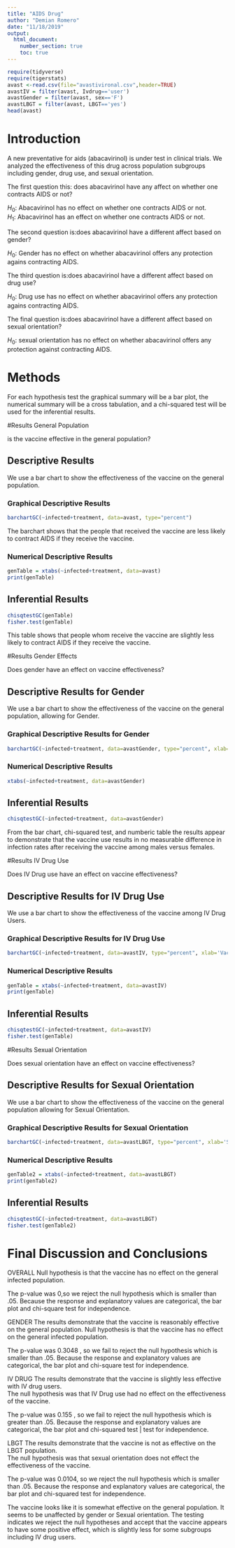 ---
title: "AIDS Drug"
author: "Demian Romero"
date: "11/18/2019"
output:
  html_document:
    number_section: true
    toc: true
---
```{r include=FALSE,echo=FALSE}
require(tidyverse)
require(tigerstats)
avast <-read.csv(file="avastivironal.csv",header=TRUE)
avastIV = filter(avast, Ivdrug=='user')
avastGender = filter(avast, sex=='F')
avastLBGT = filter(avast, LBGT=='yes')
head(avast)
```

# Introduction

<!--In this section you explain what you are trying to show.  Where did the data come from?  What is the research or other question you are trying to answer?.  If you skimp in this section expect to be marked down in your grade. Paint a picture of the project a couple of paragraphs is expected!-->

A new  preventative for aids (abacavirinol) is under test in clinical trials. We analyzed the effectiveness of this drug across population subgroups including gender, drug use, and sexual orientation.

The first question this: does abacavirinol have any affect on whether one contracts AIDS or not?

$H_0:$ Abacavirinol has no effect on whether one contracts AIDS or not.  
$H_1:$ Abacavirinol has an effect on whether one contracts AIDS or not.

The second question is:does abacavirinol have a different affect based on gender?

$H_0:$ Gender has no effect on whether abacavirinol offers any protection agains contracting AIDS.

The third question is:does abacavirinol have a different affect based on drug use?

$H_0:$ Drug use has no effect on whether abacavirinol offers any protection agains contracting AIDS.

The final question is:does abacavirinol have a different affect based on sexual orientation?

$H_0:$ sexual orientation has no effect on whether abacavirinol offers any protection against contracting AIDS.

# Methods

<!--Decide on your methods:  use "variable analysis" or other appropriate descriptors.  Make sure to choose at least one graphical method and at least one numerical method. Discuss what data manipulations may be needed for example subsetting or other binning procedures and what sort of graphical displays and inferential tools will be used!-->
For each hypothesis test the graphical summary will be a bar plot, the numerical summary will be a cross tabulation, and a chi-squared test will be used for the inferential results.

#Results General Population

is the vaccine effective in the general population?

<!--Divide this section into two sub-sections:  One for your descriptive  results and one for your inferential results.!-->


## Descriptive Results
We use a bar chart to show the effectiveness of the vaccine on the general population.


### Graphical Descriptive Results

<!--Graphical results here.  Make sure to show your code.  Provide appropriate labels for axes, giving units if possible, and provide a good title for the graph, too.  Use the graphical results to describe the patterns if any that exist in the data as focused toward the research question. Bottom line is to explain the features of the graph that are relevant to conforming or departing to what is expected by your null hypothesis !-->
```{r}
barchartGC(~infected+treatment, data=avast, type="percent")
```

The barchart shows that the people that received the vaccine are less likely to contract AIDS if they receive the vaccine.


### Numerical Descriptive Results

<!--Numerical results go here. Use the numerical results to describe the patterns if any that exist in the data as focused toward the research question!-->
```{r}
genTable = xtabs(~infected+treatment, data=avast)
print(genTable)
```
## Inferential Results

<!--State hypothesis clearly.  Make sure your discussion of the inferential test covers all the aspects that the test output produces, such as test statistic, p-value etc.  Make a decision about the null hypothesis, explain the assumptions on which the selected test/procedure was based, and why the chosen procedure satisfys the assumptions and is appropriate to answer the research question!-->

```{r}
chisqtestGC(genTable)
fisher.test(genTable)
```

This table shows that people whom receive the vaccine are slightly less likely to contract AIDS if they receive the vaccine.

#Results Gender Effects

<!--Divide this section into two sub-sections:  One for your descriptive  results and one for your inferential results.!-->
Does gender have an effect on vaccine effectiveness?

## Descriptive Results for Gender

We use a bar chart to show the effectiveness of the vaccine on the general population, allowing for Gender.

### Graphical Descriptive Results for Gender

<!--Graphical results here.  Make sure to show your code.  Provide appropriate labels for axes, giving units if possible, and provide a good title for the graph, too.  Use the graphical results to describe the patterns if any that exist in the data as focused toward the research question. Bottom line is to explain the features of the graph that are relevant to conforming or departing to what is expected by your null hypothesis !-->
```{r}
barchartGC(~infected+treatment, data=avastGender, type="percent", xlab='vaccine', main="Gender")
```

### Numerical Descriptive Results

<!--Numerical results go here. Use the numerical results to describe the patterns if any that exist in the data as focused toward the research question!-->
```{r}
xtabs(~infected+treatment, data=avastGender)
```

## Inferential Results

<!--State hypothesis clearly.  Make sure your discussion of the inferential test covers all the aspects that the test output produces, such as test statistic, p-value etc.  Make a decision about the null hypothesis, explain the assumptions on which the selected test/procedure was based, and why the chosen procedure satisfys the assumptions and is appropriate to answer the research question!-->
```{r}
chisqtestGC(~infected+treatment, data=avastGender)
```

From the bar chart, chi-squared test, and numberic table the results appear to demonstrate that the vaccine use results in no measurable difference in infection rates after receiving the vaccine among males versus females.

#Results IV Drug Use

<!--Divide this section into two sub-sections:  One for your descriptive  results and one for your inferential results.!-->
Does IV Drug use have an effect on vaccine effectiveness?

## Descriptive Results for IV Drug Use
We use a bar chart to show the effectiveness of the vaccine among IV Drug Users.

### Graphical Descriptive Results for IV Drug Use

<!--Graphical results here.  Make sure to show your code.  Provide appropriate labels for axes, giving units if possible, and provide a good title for the graph, too.  Use the graphical results to describe the patterns if any that exist in the data as focused toward the research question. Bottom line is to explain the features of the graph that are relevant to conforming or departing to what is expected by your null hypothesis !-->
```{r}
barchartGC(~infected+treatment, data=avastIV, type="percent", xlab='Vaccine', main='IV Drug')
```

### Numerical Descriptive Results

<!--Numerical results go here. Use the numerical results to describe the patterns if any that exist in the data as focused toward the research question!-->
```{r}
genTable = xtabs(~infected+treatment, data=avastIV)
print(genTable)
```
## Inferential Results

<!--State hypothesis clearly.  Make sure your discussion of the inferential test covers all the aspects that the test output produces, such as test statistic, p-value etc.  Make a decision about the null hypothesis, explain the assumptions on which the selected test/procedure was based, and why the chosen procedure satisfys the assumptions and is appropriate to answer the research question!-->
```{r}
chisqtestGC(~infected+treatment, data=avastIV)
fisher.test(genTable)
```


#Results Sexual Orientation

<!--Divide this section into two sub-sections:  One for your descriptive  results and one for your inferential results.!-->

Does sexual orientation have an effect on vaccine effectiveness? 

## Descriptive Results for Sexual Orientation
We use a bar chart to show the effectiveness of the vaccine on the general population allowing for Sexual Orientation.

### Graphical Descriptive Results for Sexual Orientation

<!--Graphical results here.  Make sure to show your code.  Provide appropriate labels for axes, giving units if possible, and provide a good title for the graph, too.  Use the graphical results to describe the patterns if any that exist in the data as focused toward the research question. Bottom line is to explain the features of the graph that are relevant to conforming or departing to what is expected by your null hypothesis !-->
```{r}
barchartGC(~infected+treatment, data=avastLBGT, type="percent", xlab='Sexual Orientation')
```

### Numerical Descriptive Results

<!--Numerical results go here. Use the numerical results to describe the patterns if any that exist in the data as focused toward the research question!-->
```{r}
genTable2 = xtabs(~infected+treatment, data=avastLBGT)
print(genTable2)
```
## Inferential Results

<!--State hypothesis clearly.  Make sure your discussion of the inferential test covers all the aspects that the test output produces, such as test statistic, p-value etc.  Make a decision about the null hypothesis, explain the assumptions on which the selected test/procedure was based, and why the chosen procedure satisfys the assumptions and is appropriate to answer the research question!-->
```{r}
chisqtestGC(~infected+treatment, data=avastLBGT)
fisher.test(genTable2)
```


# Final Discussion and Conclusions

<!--Discussion and conclusion here.  If you found a relationship be sure to consider whether the relationship occurs because one of the variavbles causes the other, or whether they perhasps are related for some other reason.  Watch the chapter 6 videos from the GeorgeTown videos collection.!-->

OVERALL
Null hypothesis is that the vaccine has no effect on the general infected population.  

The p-value was  0,so we reject the null hypothesis which is smaller than .05.
Because the response and explanatory values are categorical, the bar plot and chi-square test for independence.  


GENDER
The results demonstrate that the vaccine is reasonably effective on the general population. 
Null hypothesis is that the vaccine has no effect on the general infected population.

The p-value was 0.3048 , so we fail to reject the null hypothesis which is smaller than .05. Because the response and explanatory values are categorical, the bar plot and chi-square test for independence.


IV DRUG
The results demonstrate that the vaccine is slightly less effective with IV drug users.    
The null hypothesis was that IV Drug use had no effect on the effectiveness of the vaccine.

The p-value was  0.155 , so we fail to reject the null hypothesis which is greater than .05. Because the response and explanatory values are categorical, the bar plot and chi-squared test | test for independence.


LBGT
The results demonstrate that the vaccine is not as effective on the LBGT population.   
The null hypothesis was that sexual orientation does not effect the effectiveness of the vaccine.

The p-value was 0.0104, so we reject the null hypothesis which is smaller than .05. Because the response and explanatory values are categorical, the bar plot and chi-squared test for independence.



The vaccine looks like it is somewhat effective on the general population. It seems to be unaffected by gender or Sexual orientation. The testing indicates we reject the null hypotheses and accept that the vaccine appears to have some positive effect, which is slightly less for some subgroups including IV drug users. 